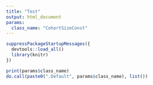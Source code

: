 ```yaml
---
title: "Test"
output: html_document
params:
  class_name: "CohortSizeConst"
---
```


```r
suppressPackageStartupMessages({
  devtools::load_all()
  library(knitr)
})

print(params$class_name)
do.call(paste0(".Default", params$class_name), list())
```
